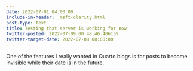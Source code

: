 ```yaml
---
date: 2022-07-01 04:00:00
include-in-header: _msft-clarity.html
post-type: text
title: Testing that server is working for now
twitter-posted: 2022-07-09 00:48:46.406159
twitter-target-date: 2022-07-08 08:00:00
---
```

One of the features I really wanted in Quarto blogs is for posts to become invisible while their date is in the future.